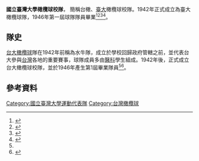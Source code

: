 '''國立臺灣大學橄欖球校隊'''， 簡稱台橄、[[臺大|臺大]]橄欖球校隊。1942年正式成立為臺大橄欖球隊，1946年第一屆球隊隊員畢業<ref name="代表隊介紹">{{cite web |title=代表隊介紹 |url=https://pe.ntu.edu.tw/#/team/1/team_type/3/team_info |website=臺灣大學體育室 |accessdate=2021-01-02 |archive-date=2021-01-04 |archive-url=https://web.archive.org/web/20210104064140/https://pe.ntu.edu.tw/#/team/1/team_type/3/team_info |dead-url=no }}</ref><ref>{{cite news |author1=林曉雲 |title=台大橄欖球隊75週年隊慶 政院院長蘇貞昌也是OB |url=https://news.ltn.com.tw/news/life/breakingnews/3324135 |accessdate=2021-01-02 |work=自由時報 |date=2020-10-17 |archive-date=2020-11-21 |archive-url=https://web.archive.org/web/20201121165225/https://news.ltn.com.tw/news/life/breakingnews/3324135 |dead-url=no }}</ref><ref>{{cite news |author1=江睿智 |title=不悔青春！台大橄及台大醫橄「老男孩」交流賽開打 |url=https://money.udn.com/money/story/12524/4961041 |accessdate=2021-01-02 |work=經濟日報 |date=2020-10-24 |archive-date=2021-05-16 |archive-url=https://web.archive.org/web/20210516163935/https://money.udn.com/money/story/12524/4961041 |dead-url=no }}</ref><ref>{{cite news |author1=許稚佳 |title=名醫這樣過防疫新生活！熱血打橄欖球　場上飛馳衝撞 |url=https://tw.appledaily.com/life/20201024/F2OHTTXQ75HPLMKFXREIPFMNT4/ |accessdate=2021-01-02 |work=蘋果新聞網 |date=2020-10-24 |archive-date=2020-11-19 |archive-url=https://web.archive.org/web/20201119012330/https://tw.appledaily.com/life/20201024/F2OHTTXQ75HPLMKFXREIPFMNT4/ |dead-url=no }}</ref>。

== 隊史 ==
[[台大|台大]][[橄欖球|橄欖球]]隊在1942年前稱為水牛隊，成立於學校回歸政府管轄之前，並代表台大參與[[台灣|台灣]]各地的重要賽事，球隊成員多由[[醫科|醫科]]學生組成。1942年後，正式成立台大橄欖球校隊，並於1946年產生第1屆畢業隊員<ref name="代表隊介紹"></ref><ref>{{cite news |author1=宋秉忠 |title=不老的水牛－－台大橄欖球隊 |url=https://www.gvm.com.tw/article/9435 |accessdate=2021-01-02 |work=遠見雜誌 |date=2004-05-01 |archive-date=2020-11-16 |archive-url=https://web.archive.org/web/20201116202627/https://www.gvm.com.tw/article/9435 |dead-url=no }}</ref>。

== 參考資料 ==
{{Reflist|2}}

[[Category:國立臺灣大學運動代表隊|Category:國立臺灣大學運動代表隊]]
[[Category:台灣橄欖球|Category:台灣橄欖球]]